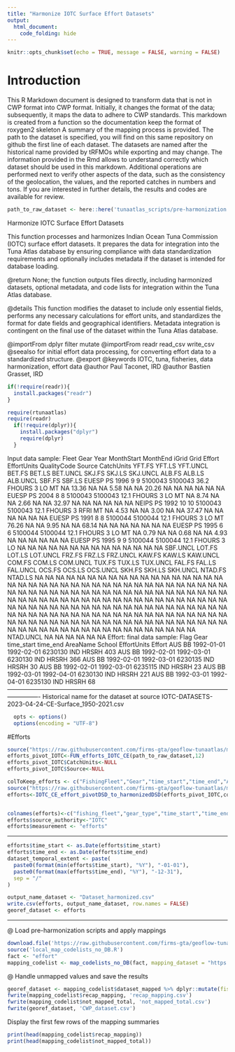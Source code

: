```yaml
---
title: "Harmonize IOTC Surface Effort Datasets"
output: 
  html_document: 
    code_folding: hide
---
```

```r
knitr::opts_chunk$set(echo = TRUE, message = FALSE, warning = FALSE)
```

# Introduction

This R Markdown document is designed to transform data that is not in CWP format into CWP format.
Initially, it changes the format of the data; subsequently, it maps the data to adhere to CWP standards.
This markdown is created from a function so the documentation keep the format of roxygen2 skeleton
A summary of the mapping process is provided. The path to the dataset is specified, you will find on this same repository on github the first line of each dataset. The datasets are named after the historical name provided by tRFMOs while exporting and may change. The information provided in the Rmd allows to understand correctly which dataset should be used in this markdown.
Additional operations are performed next to verify other aspects of the data, such as the consistency of the geolocation, the values, and the reported catches in numbers and tons.
If you are interested in further details, the results and codes are available for review.

```r
path_to_raw_dataset <- here::here('tunaatlas_scripts/pre-harmonization', 'iotc', 'effort', 'data', 'IOTC-DATASETS-2023-04-24-CE-Surface_1950-2021.csv')
```

Harmonize IOTC Surface Effort Datasets

This function processes and harmonizes Indian Ocean Tuna Commission (IOTC) surface effort datasets.
It prepares the data for integration into the Tuna Atlas database by ensuring compliance with
data standardization requirements and optionally includes metadata if the dataset is intended for database loading.


@return None; the function outputs files directly, including harmonized datasets,
        optional metadata, and code lists for integration within the Tuna Atlas database.

@details This function modifies the dataset to include only essential fields, performs any necessary calculations
         for effort units, and standardizes the format for date fields and geographical identifiers.
         Metadata integration is contingent on the final use of the dataset within the Tuna Atlas database.

@importFrom dplyr filter mutate
@importFrom readr read_csv write_csv
@seealso \code{\link{FUN_efforts_IOTC_CE}} for initial effort data processing,
         \code{\link{IOTC_CE_effort_pivotDSD_to_harmonizedDSD}} for converting effort data to a standardized structure.
@export
@keywords IOTC, tuna, fisheries, data harmonization, effort data
@author Paul Taconet, IRD \email{paul.taconet@ird.fr}
@author Bastien Grasset, IRD \email{bastien.grasset@ird.fr}

```r
if(!require(readr)){
  install.packages("readr")
}

require(rtunaatlas)
require(readr)
  if(!require(dplyr)){
    install.packages("dplyr")
    require(dplyr)
  }
```

Input data sample:
Fleet Gear Year MonthStart MonthEnd      iGrid    Grid Effort EffortUnits QualityCode Source CatchUnits YFT.FS YFT.LS YFT.UNCL BET.FS BET.LS BET.UNCL SKJ.FS SKJ.LS SKJ.UNCL ALB.FS ALB.LS ALB.UNCL SBF.FS SBF.LS
EUESP     PS 1996          9        9 5100043    5100043   36.2      FHOURS           3     LO         MT     NA  13.36       NA     NA   5.58       NA     NA  20.26       NA     NA     NA       NA     NA     NA
EUESP     PS 2004          8        8 5100043    5100043   12.1      FHOURS           3     LO         MT     NA   8.74       NA     NA   2.66       NA     NA  32.97       NA     NA     NA       NA     NA     NA
NEIPS     PS 1992         10       10 5100043    5100043   12.1      FHOURS           3   RFRI         MT     NA   4.53       NA     NA   3.00       NA     NA  37.47       NA     NA     NA       NA     NA     NA
EUESP     PS 1991          8        8 5100044    5100044   12.1      FHOURS           3     LO         MT  76.26     NA       NA   9.95     NA       NA  68.14     NA       NA     NA     NA       NA     NA     NA
EUESP     PS 1995          6        6 5100044    5100044   12.1      FHOURS           3     LO         MT     NA   0.79       NA     NA   0.68       NA     NA   4.93       NA     NA     NA       NA     NA     NA
EUESP     PS 1995          9        9 5100044    5100044   12.1      FHOURS           3     LO                NA     NA       NA     NA     NA       NA     NA     NA       NA     NA     NA       NA     NA     NA
SBF.UNCL LOT.FS LOT.LS LOT.UNCL FRZ.FS FRZ.LS FRZ.UNCL KAW.FS KAW.LS KAW.UNCL COM.FS COM.LS COM.UNCL TUX.FS TUX.LS TUX.UNCL FAL.FS FAL.LS FAL.UNCL OCS.FS OCS.LS OCS.UNCL SKH.FS SKH.LS SKH.UNCL NTAD.FS NTAD.LS
NA     NA     NA       NA     NA     NA       NA     NA     NA       NA     NA     NA       NA     NA     NA       NA     NA     NA       NA     NA     NA       NA     NA     NA       NA      NA      NA
NA     NA     NA       NA     NA     NA       NA     NA     NA       NA     NA     NA       NA     NA     NA       NA     NA     NA       NA     NA     NA       NA     NA     NA       NA      NA      NA
NA     NA     NA       NA     NA     NA       NA     NA     NA       NA     NA     NA       NA     NA     NA       NA     NA     NA       NA     NA     NA       NA     NA     NA       NA      NA      NA
NA     NA     NA       NA     NA     NA       NA     NA     NA       NA     NA     NA       NA     NA     NA       NA     NA     NA       NA     NA     NA       NA     NA     NA       NA      NA      NA
NA     NA     NA       NA     NA     NA       NA     NA     NA       NA     NA     NA       NA     NA     NA       NA     NA     NA       NA     NA     NA       NA     NA     NA       NA      NA      NA
NA     NA     NA       NA     NA     NA       NA     NA     NA       NA     NA     NA       NA     NA     NA       NA     NA     NA       NA     NA     NA       NA     NA     NA       NA      NA      NA
NTAD.UNCL
NA
NA
NA
NA
NA
NA
Effort: final data sample:
Flag Gear time_start   time_end AreaName School EffortUnits Effort
AUS   BB 1992-01-01 1992-02-01  6230130    IND       HRSRH    403
AUS   BB 1992-02-01 1992-03-01  6230130    IND       HRSRH    366
AUS   BB 1992-02-01 1992-03-01  6230135    IND       HRSRH     30
AUS   BB 1992-02-01 1992-03-01  6235115    IND       HRSRH     23
AUS   BB 1992-03-01 1992-04-01  6230130    IND       HRSRH    221
AUS   BB 1992-03-01 1992-04-01  6235130    IND       HRSRH     68
----------------------------------------------------------------------------------------------------------------------------
Historical name for the dataset at source  IOTC-DATASETS-2023-04-24-CE-Surface_1950-2021.csv

```r
  opts <- options()
  options(encoding = "UTF-8")  
```

#Efforts

```r
source("https://raw.githubusercontent.com/firms-gta/geoflow-tunaatlas/master/R/sardara_functions/FUN_efforts_IOTC_CE.R")
efforts_pivot_IOTC<-FUN_efforts_IOTC_CE(path_to_raw_dataset,12)
efforts_pivot_IOTC$CatchUnits<-NULL
efforts_pivot_IOTC$Source<-NULL

colToKeep_efforts <- c("FishingFleet","Gear","time_start","time_end","AreaName","School","EffortUnits","Effort")
source("https://raw.githubusercontent.com/firms-gta/geoflow-tunaatlas/master/R/sardara_functions/IOTC_CE_effort_pivotDSD_to_harmonizedDSD.R")
efforts<-IOTC_CE_effort_pivotDSD_to_harmonizedDSD(efforts_pivot_IOTC,colToKeep_efforts)


colnames(efforts)<-c("fishing_fleet","gear_type","time_start","time_end","geographic_identifier","fishing_mode","measurement_unit","measurement_value")
efforts$source_authority<-"IOTC"
efforts$measurement <- "efforts"
```

----------------------------------------------------------------------------------------------------------------------------

```r
efforts$time_start <- as.Date(efforts$time_start)
efforts$time_end <- as.Date(efforts$time_end)
dataset_temporal_extent <- paste(
  paste0(format(min(efforts$time_start), "%Y"), "-01-01"),
  paste0(format(max(efforts$time_end), "%Y"), "-12-31"),
  sep = "/"
)

output_name_dataset <- "Dataset_harmonized.csv"
write.csv(efforts, output_name_dataset, row.names = FALSE)
georef_dataset <- efforts
```

----------------------------------------------------------------------------------------------------------------------------
@ Load pre-harmonization scripts and apply mappings

```r
download.file('https://raw.githubusercontent.com/firms-gta/geoflow-tunaatlas/master/R/tunaatlas_scripts/pre-harmonization/map_codelists_no_DB.R', destfile = 'local_map_codelists_no_DB.R')
source('local_map_codelists_no_DB.R')
fact <- "effort"
mapping_codelist <- map_codelists_no_DB(fact, mapping_dataset = "https://raw.githubusercontent.com/fdiwg/fdi-mappings/main/global/firms/gta/codelist_mapping_rfmos_to_global.csv", dataset_to_map = georef_dataset, mapping_keep_src_code = FALSE, summary_mapping = TRUE, source_authority_to_map = c("IATTC", "CCSBT", "WCPFC", "ICCAT", "IOTC"))
```

@ Handle unmapped values and save the results

```r
georef_dataset <- mapping_codelist$dataset_mapped %>% dplyr::mutate(fishing_fleet = ifelse(fishing_fleet == 'UNK', 'NEI', fishing_fleet), gear_type = ifelse(gear_type == 'UNK', '99.9', gear_type))
fwrite(mapping_codelist$recap_mapping, 'recap_mapping.csv')
fwrite(mapping_codelist$not_mapped_total, 'not_mapped_total.csv')
fwrite(georef_dataset, 'CWP_dataset.csv')
```

Display the first few rows of the mapping summaries

```r
print(head(mapping_codelist$recap_mapping))
print(head(mapping_codelist$not_mapped_total))
```

